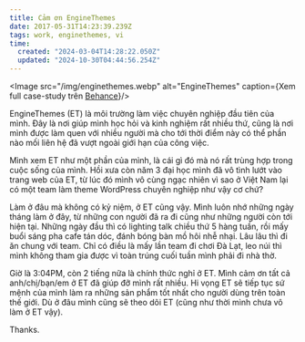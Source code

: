 ```yaml
---
title: Cảm ơn EngineThemes
date: 2017-05-31T14:23:39.239Z
tags: work, enginethemes, vi
time:
  created: "2024-03-04T14:28:22.050Z"
  updated: "2024-10-30T04:44:56.254Z"
---
```


<Image src="/img/enginethemes.webp" alt="EngineThemes" caption={<span>Xem full case-study trên <a href="https://www.behance.net/gallery/26353963/EngineThemes-Re-design" href="_blank">Behance</a></span>}/>

EngineThemes (ET) là môi trường làm việc chuyên nghiệp đầu tiên của mình. Đây là nơi giúp mình học hỏi và kinh nghiệm rất nhiều thứ, cũng là nơi mình được làm quen với nhiều người mà cho tới thời điểm này có thể phần nào mối liên hệ đã vượt ngoài giới hạn của công việc.

Mình xem ET như một phần của mình, là cái gì đó mà nó rất trùng hợp trong cuộc sống của mình. Hồi xưa còn năm 3 đại học mình đã vô tình lướt vào trang web của ET, từ lúc đó mình vô cùng ngạc nhiên vì sao ở Việt Nam lại có một team làm theme WordPress chuyên nghiệp như vậy cơ chứ?

Làm ở đâu mà không có kỷ niệm, ở ET cũng vậy. Mình luôn nhớ những ngày tháng làm ở đây, từ những con người đã ra đi cũng như những người còn tới hiện tại. Những ngày đầu thì có lighting talk chiều thứ 5 hàng tuần, rồi mấy buổi sáng pha cafe tán dóc, đánh bóng bàn mồ hôi nhễ nhại. Lâu lâu thì đi ăn chung với team. Chỉ có điều là mấy lần team đi chơi Đà Lạt, leo núi thì mình không tham gia được vì toàn trúng cuối tuần mình phải đi nhà thờ.

Giờ là 3:04PM, còn 2 tiếng nữa là chính thức nghỉ ở ET. Mình cảm ơn tất cả anh/chị/bạn/em ở ET đã giúp đỡ mình rất nhiều. Hi vọng ET sẽ tiếp tục sứ mệnh của mình làm ra những sản phẩm tốt nhất cho người dùng trên toàn thế giới. Dù ở đâu mình cũng sẽ theo dõi ET (cũng như thời mình chưa vô làm ở ET vậy).

Thanks.
